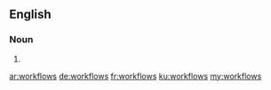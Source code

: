 ==English==

===Noun===
{{head|en|plural}}

# {{plural of|workflow|lang=en}}

[[ar:workflows]]
[[de:workflows]]
[[fr:workflows]]
[[ku:workflows]]
[[my:workflows]]
